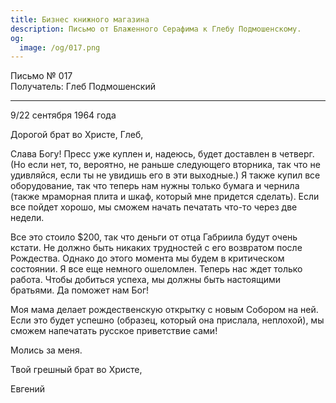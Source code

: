 ```yaml
---
title: Бизнес книжного магазина
description: Письмо от Блаженного Серафима к Глебу Подмошенскому.
og:
  image: /og/017.png
---
```


<div style={{textAlign:'right', fontFamily:'monospace'}}>Письмо № 017</div>
<div style={{textAlign:'left', fontFamily:'monospace'}}>Получатель: Глеб Подмошенский</div>

---

9/22 сентября 1964 года

Дорогой брат во Христе, Глеб,

Слава Богу! Пресс уже куплен и, надеюсь, будет доставлен в четверг. (Но если нет, то, вероятно, не раньше следующего вторника, так что не удивляйся, если ты не увидишь его в эти выходные.) Я также купил все оборудование, так что теперь нам нужны только бумага и чернила (также мраморная плита и шкаф, который мне придется сделать). Если все пойдет хорошо, мы сможем начать печатать что-то через две недели.

Все это стоило $200, так что деньги от отца Габриила будут очень кстати. Не должно быть никаких трудностей с его возвратом после Рождества. Однако до этого момента мы будем в критическом состоянии. Я все еще немного ошеломлен. Теперь нас ждет только работа. Чтобы добиться успеха, мы должны быть настоящими братьями. Да поможет нам Бог!

Моя мама делает рождественскую открытку с новым Собором на ней. Если это будет успешно (образец, который она прислала, неплохой), мы сможем напечатать русское приветствие сами!

Молись за меня.

Твой грешный брат во Христе,

Евгений